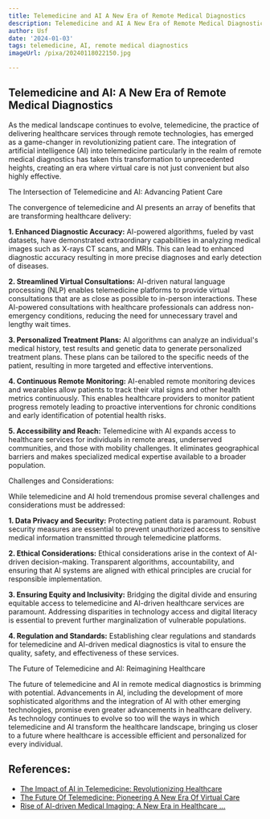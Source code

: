 ```yaml
---
title: Telemedicine and AI A New Era of Remote Medical Diagnostics
description: Telemedicine and AI A New Era of Remote Medical Diagnostics
author: Usf
date: '2024-01-03'
tags: telemedicine, AI, remote medical diagnostics
imageUrl: /pixa/20240118022150.jpg

---
```

## Telemedicine and AI: A New Era of Remote Medical Diagnostics

As the  medical landscape continues to evolve, telemedicine, the practice of delivering healthcare services  through  remote technologies,  has emerged as  a game-changer in revolutionizing  patient care. The integration of artificial intelligence (AI) into telemedicine particularly  in  the realm of remote medical diagnostics has taken this transformation  to unprecedented heights, creating an  era  where virtual  care is not just convenient but also highly effective.

The Intersection of Telemedicine and AI: Advancing Patient  Care

The convergence of telemedicine and AI presents an array of benefits that are transforming healthcare delivery:

**1. Enhanced Diagnostic Accuracy:**
AI-powered algorithms, fueled by  vast datasets, have demonstrated extraordinary capabilities in analyzing medical images such as X-rays CT scans,  and MRIs. This can lead to  enhanced diagnostic accuracy  resulting in more precise diagnoses and early detection of diseases.

**2. Streamlined Virtual Consultations:**
AI-driven  natural language processing (NLP)  enables telemedicine platforms to provide virtual consultations that are as close as possible to in-person interactions. These AI-powered consultations with healthcare professionals can address non-emergency  conditions, reducing the need for unnecessary travel and lengthy wait times.

**3. Personalized Treatment Plans:**
AI algorithms can analyze an individual's medical history, test  results  and genetic data to generate personalized treatment  plans. These plans can be  tailored to the  specific needs of the patient,  resulting in more targeted and effective interventions.

**4. Continuous Remote Monitoring:**
AI-enabled remote monitoring devices and wearables allow patients to track their vital signs and other health metrics continuously. This enables healthcare providers to monitor patient progress remotely leading to proactive interventions for chronic conditions and  early identification of potential health risks.

**5.  Accessibility  and Reach:**
Telemedicine with AI expands access to healthcare services for individuals in remote  areas, underserved communities,  and those with mobility challenges. It eliminates geographical barriers and makes  specialized medical expertise available to a broader population.

Challenges and Considerations:

While telemedicine  and AI hold tremendous promise several  challenges  and considerations must be addressed:

**1. Data Privacy and Security:**
Protecting patient data is paramount. Robust  security measures are essential to prevent unauthorized access to sensitive medical information transmitted through telemedicine platforms.

**2. Ethical Considerations:**
Ethical considerations  arise in the context of AI-driven decision-making. Transparent algorithms,  accountability, and ensuring that AI systems are aligned with ethical principles are crucial for responsible implementation.

**3. Ensuring Equity and Inclusivity:**
Bridging the digital divide  and ensuring equitable access to telemedicine and AI-driven healthcare services are paramount. Addressing disparities in technology access and digital literacy is essential to prevent further marginalization of vulnerable populations.

**4. Regulation and  Standards:**
Establishing clear regulations and standards for  telemedicine and AI-driven medical  diagnostics is vital to ensure the quality, safety, and effectiveness of these services.

The Future of Telemedicine and AI: Reimagining Healthcare

The future of telemedicine  and AI in remote medical diagnostics  is brimming with  potential. Advancements in AI,  including the development of more sophisticated algorithms and the integration  of  AI with other emerging technologies, promise even greater advancements in healthcare delivery. As technology continues to  evolve so too will the ways in which telemedicine and AI transform the healthcare landscape, bringing us closer to a future where healthcare  is accessible efficient and personalized for every individual.

## References:
- [The Impact of AI in Telemedicine: Revolutionizing Healthcare](https://medium.com/@iamamellstephen/the-impact-of-ai-in-telemedicine-revolutionizing-healthcare-f42f41bb16ad)
- [The Future Of Telemedicine: Pioneering A New Era Of Virtual Care](https://www.linkedin.com/pulse/future-telemedicine-pioneering-new-era-virtual-care-a2hae?trk=public_post)
- [Rise of AI-driven Medical Imaging: A New Era in Healthcare ...](https://www.postdicom.com/en/blog/rise-of-ai-driven-medical-imaging)

